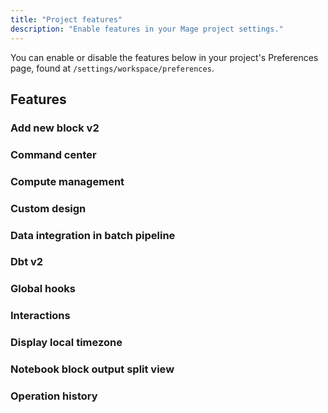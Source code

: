 ```yaml
---
title: "Project features"
description: "Enable features in your Mage project settings."
---
```


You can enable or disable the features below in your project's Preferences page,
found at `/settings/workspace/preferences`.

## Features

### Add new block v2

### Command center

### Compute management

### Custom design

### Data integration in batch pipeline

### Dbt v2

### Global hooks

### Interactions

### Display local timezone

### Notebook block output split view

### Operation history
